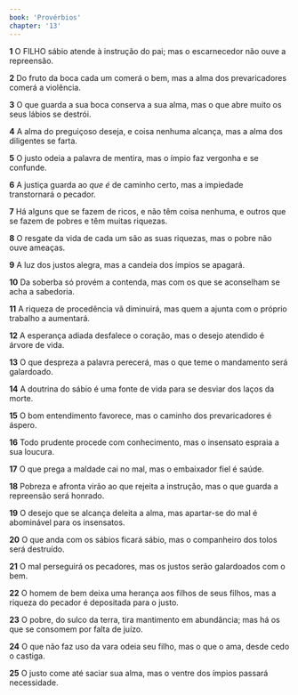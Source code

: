 ```yaml
---
book: 'Provérbios'
chapter: '13'
---
```


**1** O FILHO sábio atende à instrução do pai; mas o escarnecedor não ouve a repreensão.

**2** Do fruto da boca cada um comerá o bem, mas a alma dos prevaricadores comerá a violência.

**3** O que guarda a sua boca conserva a sua alma, mas o que abre muito os seus lábios se destrói.

**4** A alma do preguiçoso deseja, e coisa nenhuma alcança, mas a alma dos diligentes se farta.

**5** O justo odeia a palavra de mentira, mas o ímpio faz vergonha e se confunde.

**6** A justiça guarda ao _que é_ de caminho certo, mas a impiedade transtornará o pecador.

**7** Há alguns que se fazem de ricos, e não têm coisa nenhuma, e outros que se fazem de pobres e têm muitas riquezas.

**8** O resgate da vida de cada um são as suas riquezas, mas o pobre não ouve ameaças.

**9** A luz dos justos alegra, mas a candeia dos ímpios se apagará.

**10** Da soberba só provém a contenda, mas com os que se aconselham se acha a sabedoria.

**11** A riqueza de procedência vã diminuirá, mas quem a ajunta com o próprio trabalho a aumentará.

**12** A esperança adiada desfalece o coração, mas o desejo atendido é árvore de vida.

**13** O que despreza a palavra perecerá, mas o que teme o mandamento será galardoado.

**14** A doutrina do sábio é uma fonte de vida para se desviar dos laços da morte.

**15** O bom entendimento favorece, mas o caminho dos prevaricadores é áspero.

**16** Todo prudente procede com conhecimento, mas o insensato espraia a sua loucura.

**17** O que prega a maldade cai no mal, mas o embaixador fiel é saúde.

**18** Pobreza e afronta virão ao que rejeita a instrução, mas o que guarda a repreensão será honrado.

**19** O desejo que se alcança deleita a alma, mas apartar-se do mal é abominável para os insensatos.

**20** O que anda com os sábios ficará sábio, mas o companheiro dos tolos será destruído.

**21** O mal perseguirá os pecadores, mas os justos serão galardoados com o bem.

**22** O homem de bem deixa uma herança aos filhos de seus filhos, mas a riqueza do pecador é depositada para o justo.

**23** O pobre, do sulco da terra, tira mantimento em abundância; mas há os que se consomem por falta de juízo.

**24** O que não faz uso da vara odeia seu filho, mas o que o ama, desde cedo o castiga.

**25** O justo come até saciar sua alma, mas o ventre dos ímpios passará necessidade.
